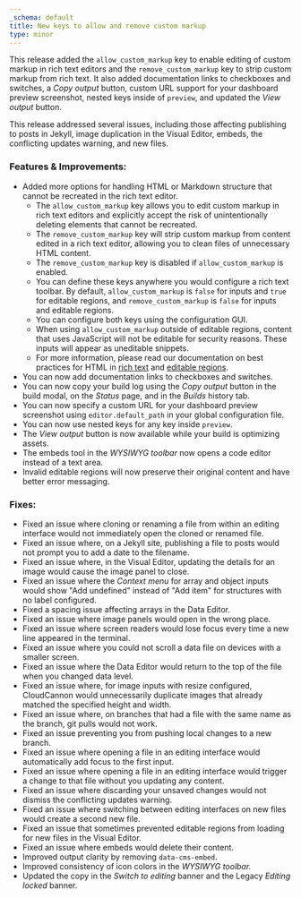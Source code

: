 ```yaml
---
_schema: default
title: New keys to allow and remove custom markup
type: minor
---
```

This release added the `allow_custom_markup` key to enable editing of custom markup in rich text editors and the `remove_custom_markup` key to strip custom markup from rich text. It also added documentation links to checkboxes and switches, a *Copy output* button, custom URL support for your dashboard preview screenshot, nested keys inside of `preview`, and updated the *View output* button.

This release addressed several issues, including those affecting publishing to posts in Jekyll, image duplication in the Visual Editor, embeds, the conflicting updates warning, and new files.

### Features & Improvements:

* Added more options for handling HTML or Markdown structure that cannot be recreated in the rich text editor.
  * The `allow_custom_markup` key allows you to edit custom markup in rich text editors and explicitly accept the risk of unintentionally deleting elements that cannot be recreated.
  * The `remove_custom_markup` key will strip custom markup from content edited in a rich text editor, allowing you to clean files of unnecessary HTML content.
  * The `remove_custom_markup` key is disabled if `allow_custom_markup` is enabled.
  * You can define these keys anywhere you would configure a rich text toolbar. By default, `allow_custom_markup` is `false` for inputs and `true` for editable regions, and `remove_custom_markup` is `false` for inputs and editable regions.
  * You can configure both keys using the configuration GUI.
  * When using `allow_custom_markup` outside of editable regions, content that uses JavaScript will not be editable for security reasons. These inputs will appear as uneditable snippets.
  * For more information, please read our documentation on best practices for HTML in [rich text](/documentation/articles/best-practices-for-rich-text/) and [editable regions](/documentation/articles/define-editable-regions-in-your-html/).
* You can now add documentation links to checkboxes and switches.
* You can now copy your build log using the *Copy output* button in the build modal, on the *Status* page, and in the *Builds* history tab.
* You can now specify a custom URL for your dashboard preview screenshot using `editor.default_path` in your global configuration file.
* You can now use nested keys for any key inside `preview`.
* The *View output* button is now available while your build is optimizing assets.
* The embeds tool in the *WYSIWYG toolbar* now opens a code editor instead of a text area.
* Invalid editable regions will now preserve their original content and have better error messaging.

### Fixes:

* Fixed an issue where cloning or renaming a file from within an editing interface would not immediately open the cloned or renamed file.
* Fixed an issue where, on a Jekyll site, publishing a file to posts would not prompt you to add a date to the filename.
* Fixed an issue where, in the Visual Editor, updating the details for an image would cause the image panel to close.
* Fixed an issue where the *Context menu* for array and object inputs would show "Add undefined" instead of "Add item" for structures with no label configured.
* Fixed a spacing issue affecting arrays in the Data Editor.
* Fixed an issue where image panels would open in the wrong place.
* Fixed an issue where screen readers would lose focus every time a new line appeared in the terminal.
* Fixed an issue where you could not scroll a data file on devices with a smaller screen.
* Fixed an issue where the Data Editor would return to the top of the file when you changed data level.
* Fixed an issue where, for image inputs with resize configured, CloudCannon would unnecessarily duplicate images that already matched the specified height and width.
* Fixed an issue where, on branches that had a file with the same name as the branch, git pulls would not work.
* Fixed an issue preventing you from pushing local changes to a new branch.
* Fixed an issue where opening a file in an editing interface would automatically add focus to the first input.
* Fixed an issue where opening a file in an editing interface would trigger a change to that file without you updating any content.
* Fixed an issue where discarding your unsaved changes would not dismiss the conflicting updates warning.
* Fixed an issue where switching between editing interfaces on new files would create a second new file.
* Fixed an issue that sometimes prevented editable regions from loading for new files in the Visual Editor.
* Fixed an issue where embeds would delete their content.
* Improved output clarity by removing `data-cms-embed`.
* Improved consistency of icon colors in the *WYSIWYG toolbar.*
* Updated the copy in the *Switch to editing* banner and the Legacy *Editing locked* banner.